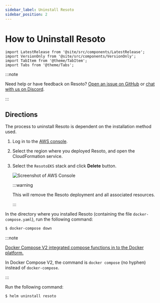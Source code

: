 ```yaml
---
sidebar_label: Uninstall Resoto
sidebar_position: 2
---
```


# How to Uninstall Resoto

```mdx-code-block
import LatestRelease from '@site/src/components/LatestRelease';
import VersionOnly from '@site/src/components/VersionOnly';
import TabItem from '@theme/TabItem';
import Tabs from '@theme/Tabs';
```

:::note

Need help or have feedback on Resoto? [Open an issue on GitHub](https://github.com/someengineering/resoto/issues/new/choose) or [chat with us on Discord](https://discord.gg/someengineering).

:::

## Directions

The process to uninstall Resoto is dependent on the installation method used.

<Tabs groupId="install-method" querystring>

<TabItem value="aws" label="Amazon Web Services">

1. Log in to the [AWS console](https://console.aws.amazon.com).

2. Select the region where you deployed Resoto, and open the CloudFormation service.

3. Select the `ResotoEKS` stack and click **Delete** button.

   ![Screenshot of AWS Console](./img/cf-stack.png)

   :::warning

   This will remove the Resoto deployment and all associated resources.

   :::

</TabItem>

<TabItem value="docker" label="Docker">

In the directory where you installed Resoto (containing the file `docker-compose.yaml`), run the following command:

```bash
$ docker-compose down
```

:::note

[Docker Compose V2 integrated compose functions in to the Docker platform.](https://docs.docker.com/compose/#compose-v2-and-the-new-docker-compose-command)

In Docker Compose V2, the command is `docker compose` (no hyphen) instead of `docker-compose`.

:::

</TabItem>

<TabItem value="kubernetes" label="Kubernetes">

Run the following command:

```bash
$ helm uninstall resoto
```

</TabItem>

</Tabs>

